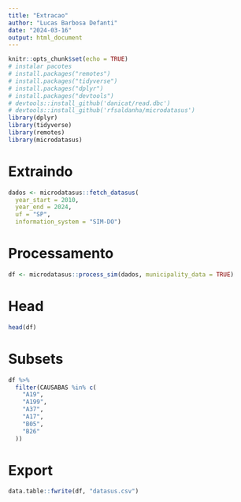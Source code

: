 ```yaml
---
title: "Extracao"
author: "Lucas Barbosa Defanti"
date: "2024-03-16"
output: html_document
---
```


```r
knitr::opts_chunk$set(echo = TRUE)
# instalar pacotes
# install.packages("remotes")
# install.packages("tidyverse")
# install.packages("dplyr")
# install.packages("devtools")
# devtools::install_github('danicat/read.dbc')
# devtools::install_github('rfsaldanha/microdatasus')
library(dplyr)
library(tidyverse)
library(remotes)
library(microdatasus)
```

# Extraindo
```r
dados <- microdatasus::fetch_datasus(
  year_start = 2010,
  year_end = 2024,
  uf = "SP",
  information_system = "SIM-DO")
```

# Processamento
```r
df <- microdatasus::process_sim(dados, municipality_data = TRUE)
```

# Head
```r
head(df)
```


# Subsets
```r
df %>%
  filter(CAUSABAS %in% c(
    "A19",
    "A199",
    "A37",
    "A17",
    "B05",
    "B26"
  ))
```

# Export
```r
data.table::fwrite(df, "datasus.csv")
```
